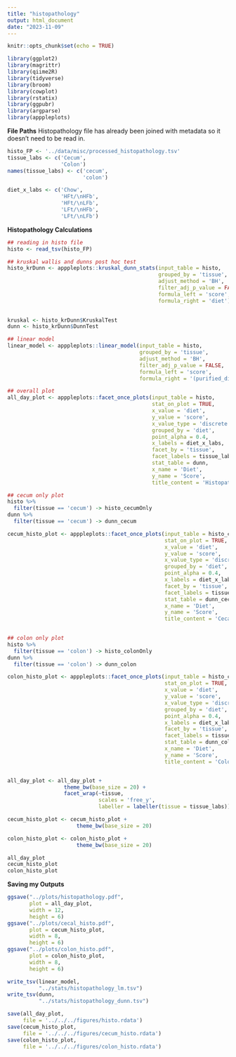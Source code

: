 ```yaml
---
title: "histopathology"
output: html_document
date: "2023-11-09"
---
```


```r
knitr::opts_chunk$set(echo = TRUE)
```

```r
library(ggplot2)
library(magrittr)
library(qiime2R)
library(tidyverse)
library(broom)
library(cowplot)
library(rstatix)
library(ggpubr)
library(argparse)
library(apppleplots)
```
**File Paths**
Histopathology file has already been joined with metadata so it doesn't need to be read in. 
```r
histo_FP <- '../data/misc/processed_histopathology.tsv'
tissue_labs <- c('Cecum',
                 'Colon')
names(tissue_labs) <- c('cecum',
                        'colon')

diet_x_labs <- c('Chow',
                 'HFt/\nHFb',
                 'HFt/\nLFb',
                 'LFt/\nHFb',
                 'LFt/\nLFb')
```

**Histopathology Calculations**
```r
## reading in histo file
histo <- read_tsv(histo_FP)

## kruskal wallis and dunns post hoc test 
histo_krDunn <- apppleplots::kruskal_dunn_stats(input_table = histo,
                                                grouped_by = 'tissue',
                                                adjust_method = 'BH',
                                                filter_adj_p_value = FALSE,
                                                formula_left = 'score',
                                                formula_right = 'diet')
  

kruskal <- histo_krDunn$KruskalTest
dunn <- histo_krDunn$DunnTest

## linear model
linear_model <- apppleplots::linear_model(input_table = histo,
                                          grouped_by = 'tissue',
                                          adjust_method = 'BH',
                                          filter_adj_p_value = FALSE,
                                          formula_left = 'score',
                                          formula_right = '(purified_diet * seq_depth) + high_fat * high_fiber')

## overall plot 
all_day_plot <- apppleplots::facet_once_plots(input_table = histo,
                                              stat_on_plot = TRUE,
                                              x_value = 'diet',
                                              y_value = 'score',
                                              x_value_type = 'discrete',
                                              grouped_by = 'diet',
                                              point_alpha = 0.4,
                                              x_labels = diet_x_labs,
                                              facet_by = 'tissue',
                                              facet_labels = tissue_labs,
                                              stat_table = dunn,
                                              x_name = 'Diet',
                                              y_name = 'Score',
                                              title_content = 'Histopathology Score')

## cecum only plot
histo %>% 
  filter(tissue == 'cecum') -> histo_cecumOnly
dunn %>% 
  filter(tissue == 'cecum') -> dunn_cecum

cecum_histo_plot <- apppleplots::facet_once_plots(input_table = histo_cecumOnly,
                                                  stat_on_plot = TRUE,
                                                  x_value = 'diet',
                                                  y_value = 'score',
                                                  x_value_type = 'discrete',
                                                  grouped_by = 'diet',
                                                  point_alpha = 0.4,
                                                  x_labels = diet_x_labs,
                                                  facet_by = 'tissue',
                                                  facet_labels = tissue_labs,
                                                  stat_table = dunn_cecum,
                                                  x_name = 'Diet',
                                                  y_name = 'Score',
                                                  title_content = 'Cecal Sample Histopathology')
  

## colon only plot 
histo %>% 
  filter(tissue == 'colon') -> histo_colonOnly
dunn %>% 
  filter(tissue == 'colon') -> dunn_colon

colon_histo_plot <- apppleplots::facet_once_plots(input_table = histo_colonOnly,
                                                  stat_on_plot = TRUE,
                                                  x_value = 'diet',
                                                  y_value = 'score',
                                                  x_value_type = 'discrete',
                                                  grouped_by = 'diet',
                                                  point_alpha = 0.4,
                                                  x_labels = diet_x_labs,
                                                  facet_by = 'tissue',
                                                  facet_labels = tissue_labs,
                                                  stat_table = dunn_colon,
                                                  x_name = 'Diet',
                                                  y_name = 'Score',
                                                  title_content = 'Colon Sample Histopathology Score')


all_day_plot <- all_day_plot +
                  theme_bw(base_size = 20) +
                  facet_wrap(~tissue,
                             scales = 'free_y',
                             labeller = labeller(tissue = tissue_labs))

cecum_histo_plot <- cecum_histo_plot +
                      theme_bw(base_size = 20)

colon_histo_plot <- colon_histo_plot +
                      theme_bw(base_size = 20)

all_day_plot
cecum_histo_plot
colon_histo_plot
```

**Saving my Outputs**
```r
ggsave("../plots/histopathology.pdf", 
       plot = all_day_plot,
       width = 12, 
       height = 6)
ggsave("../plots/cecal_histo.pdf", 
       plot = cecum_histo_plot,
       width = 8, 
       height = 6)
ggsave("../plots/colon_histo.pdf", 
       plot = colon_histo_plot,
       width = 8, 
       height = 6)

write_tsv(linear_model,
          "../stats/histopathology_lm.tsv")
write_tsv(dunn,
          "../stats/histopathology_dunn.tsv")

save(all_day_plot,
     file = '../../../figures/histo.rdata')
save(cecum_histo_plot,
     file = '../../../figures/cecum_histo.rdata')
save(colon_histo_plot,
     file = '../../../figures/colon_histo.rdata')
```

